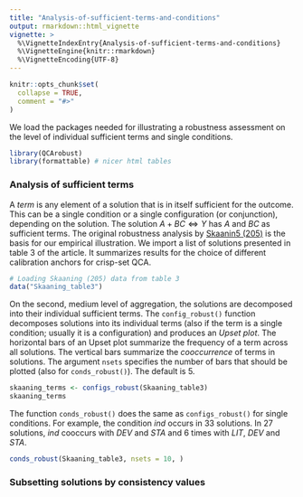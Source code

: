 ```yaml
---
title: "Analysis-of-sufficient-terms-and-conditions"
output: rmarkdown::html_vignette
vignette: >
  %\VignetteIndexEntry{Analysis-of-sufficient-terms-and-conditions}
  %\VignetteEngine{knitr::rmarkdown}
  %\VignetteEncoding{UTF-8}
---
```


```r
knitr::opts_chunk$set(
  collapse = TRUE,
  comment = "#>"
)
```

We load the packages needed for illustrating a robustness assessment on the level of individual sufficient terms and single conditions.
```r
library(QCArobust)
library(formattable) # nicer html tables
```

### Analysis of sufficient terms
A *term* is any element of a solution that is in itself sufficient for the outcome. This can be a single condition or a single configuration (or conjunction), depending on the solution. The solution $A + BC \Leftrightarrow Y$ has $A$ and $BC$ as sufficient terms. The original robustness analysis by [Skaanin5 (205)](http://10.599/004912451404818) is the basis for our empirical illustration. We import a list of solutions presented in table 3 of the article. It summarizes results for the choice of different calibration anchors for crisp-set QCA.

```r
# Loading Skaaning (205) data from table 3
data("Skaaning_table3")
```

On the second, medium level of aggregation, the solutions are decomposed into their individual sufficient terms.  The `config_robust()` function decomposes solutions into its individual terms (also if the term is a single condition; usually it is a configuration) and produces an *Upset plot*. The horizontal bars of an Upset plot summarize the frequency of a term across all solutions. The vertical bars summarize the *cooccurrence* of terms in solutions. The argument `nsets` specifies the number of bars that should be plotted (also for `conds_robust()`). The default is 5. 

```r
skaaning_terms <- configs_robust(Skaaning_table3)
skaaning_terms
```

The function `conds_robust()` does the same as `configs_robust()` for single conditions. For example, the condition *ind* occurs in 33 solutions. In 27 solutions, *ind* cooccurs with *DEV* and *STA* and 6 times with *LIT*, *DEV* and *STA*.

```r
conds_robust(Skaaning_table3, nsets = 10, )
```

### Subsetting solutions by consistency values
